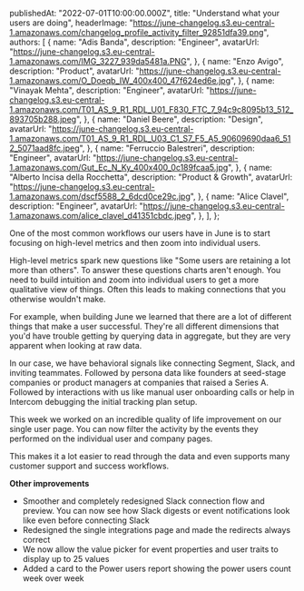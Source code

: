 
  publishedAt: "2022-07-01T10:00:00.000Z",
  title: "Understand what your users are doing",
  headerImage:
    "https://june-changelog.s3.eu-central-1.amazonaws.com/changelog_profile_activity_filter_92851dfa39.png",
  authors: [
    {
      name: "Adis Banda",
      description: "Engineer",
      avatarUrl:
        "https://june-changelog.s3.eu-central-1.amazonaws.com/IMG_3227_939da5481a.PNG",
    },
    {
      name: "Enzo Avigo",
      description: "Product",
      avatarUrl:
        "https://june-changelog.s3.eu-central-1.amazonaws.com/O_Doeqb_IW_400x400_47f624ed6e.jpg",
    },
    {
      name: "Vinayak Mehta",
      description: "Engineer",
      avatarUrl:
        "https://june-changelog.s3.eu-central-1.amazonaws.com/T01_AS_9_R1_RDL_U01_F830_FTC_7_94c9c8095b13_512_893705b288.jpeg",
    },
    {
      name: "Daniel Beere",
      description: "Design",
      avatarUrl:
        "https://june-changelog.s3.eu-central-1.amazonaws.com/T01_AS_9_R1_RDL_U03_C1_S7_F5_A5_90609690daa6_512_5071aad8fc.jpeg",
    },
    {
      name: "Ferruccio Balestreri",
      description: "Engineer",
      avatarUrl:
        "https://june-changelog.s3.eu-central-1.amazonaws.com/Gut_Ec_N_Ky_400x400_0c189fcaa5.jpg",
    },
    {
      name: "Alberto Incisa della Rocchetta",
      description: "Product & Growth",
      avatarUrl:
        "https://june-changelog.s3.eu-central-1.amazonaws.com/dscf5588_2_6dcd0ce29c.jpg",
    },
    {
      name: "Alice Clavel",
      description: "Engineer",
      avatarUrl:
        "https://june-changelog.s3.eu-central-1.amazonaws.com/alice_clavel_d41351cbdc.jpeg",
    },
  ],
};

One of the most common workflows our users have in June is to start focusing on high-level metrics and then zoom into individual users.

High-level metrics spark new questions like "Some users are retaining a lot more than others". To answer these questions charts aren't enough. You need to build intuition and zoom into individual users to get a more qualitative view of things. Often this leads to making connections that you otherwise wouldn't make.

For example, when building June we learned that there are a lot of different things that make a user successful. They're all different dimensions that you'd have trouble getting by querying data in aggregate, but they are very apparent when looking at raw data.

In our case, we have behavioral signals like connecting Segment, Slack, and inviting teammates. Followed by persona data like founders at seed-stage companies or product managers at companies that raised a Series A. Followed by interactions with us like manual user onboarding calls or help in Intercom debugging the initial tracking plan setup.

This week we worked on an incredible quality of life improvement on our single user page. You can now filter the activity by the events they performed on the individual user and company pages.

This makes it a lot easier to read through the data and even supports many customer support and success workflows.

**Other improvements**

- Smoother and completely redesigned Slack connection flow and preview. You can now see how Slack digests or event notifications look like even before connecting Slack
- Redesigned the single integrations page and made the redirects always correct
- We now allow the value picker for event properties and user traits to display up to 25 values
- Added a card to the Power users report showing the power users count week over week

